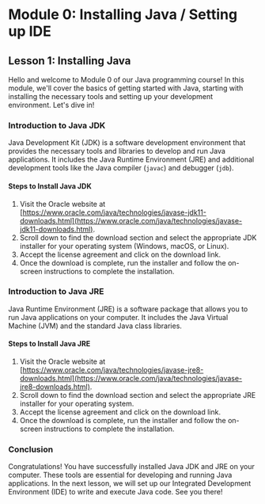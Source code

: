 # Module 0: Installing Java / Setting up IDE

## Lesson 1: Installing Java

Hello and welcome to Module 0 of our Java programming course! In this module, we'll cover the basics of getting started with Java, starting with installing the necessary tools and setting up your development environment. Let's dive in!

### Introduction to Java JDK

Java Development Kit (JDK) is a software development environment that provides the necessary tools and libraries to develop and run Java applications. It includes the Java Runtime Environment (JRE) and additional development tools like the Java compiler (`javac`) and debugger (`jdb`).

#### Steps to Install Java JDK

1. Visit the Oracle website at [https://www.oracle.com/java/technologies/javase-jdk11-downloads.html](https://www.oracle.com/java/technologies/javase-jdk11-downloads.html).
2. Scroll down to find the download section and select the appropriate JDK installer for your operating system (Windows, macOS, or Linux).
3. Accept the license agreement and click on the download link.
4. Once the download is complete, run the installer and follow the on-screen instructions to complete the installation.

### Introduction to Java JRE

Java Runtime Environment (JRE) is a software package that allows you to run Java applications on your computer. It includes the Java Virtual Machine (JVM) and the standard Java class libraries.

#### Steps to Install Java JRE

1. Visit the Oracle website at [https://www.oracle.com/java/technologies/javase-jre8-downloads.html](https://www.oracle.com/java/technologies/javase-jre8-downloads.html).
2. Scroll down to find the download section and select the appropriate JRE installer for your operating system.
3. Accept the license agreement and click on the download link.
4. Once the download is complete, run the installer and follow the on-screen instructions to complete the installation.

### Conclusion

Congratulations! You have successfully installed Java JDK and JRE on your computer. These tools are essential for developing and running Java applications. In the next lesson, we will set up our Integrated Development Environment (IDE) to write and execute Java code. See you there!
